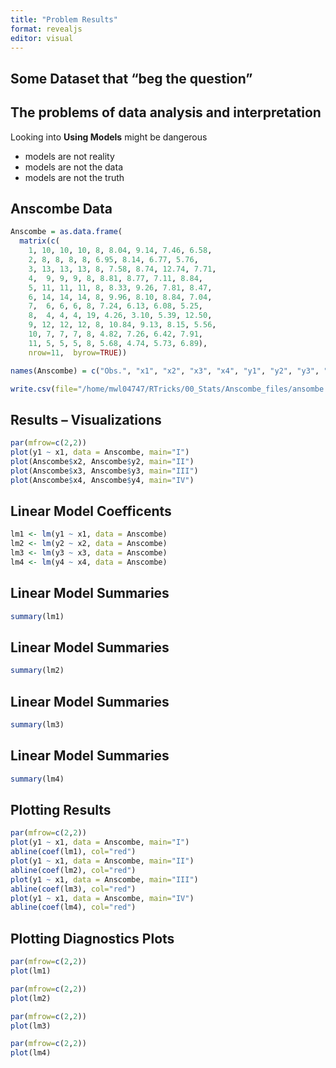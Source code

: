 ```yaml
---
title: "Problem Results"
format: revealjs
editor: visual
---
```


## Some Dataset that "beg the question"

## The problems of data analysis and interpretation

Looking into **Using Models** might be dangerous

-   models are not reality
-   models are not the data
-   models are not the truth

## Anscombe Data

```r
Anscombe = as.data.frame(
  matrix(c(
    1, 10, 10, 10, 8, 8.04, 9.14, 7.46, 6.58, 
    2, 8, 8, 8, 8, 6.95, 8.14, 6.77, 5.76,
    3, 13, 13, 13, 8, 7.58, 8.74, 12.74, 7.71,
    4,  9, 9, 9, 8, 8.81, 8.77, 7.11, 8.84,
    5, 11, 11, 11, 8, 8.33, 9.26, 7.81, 8.47,
    6, 14, 14, 14, 8, 9.96, 8.10, 8.84, 7.04,
    7,  6, 6, 6, 8, 7.24, 6.13, 6.08, 5.25,
    8,  4, 4, 4, 19, 4.26, 3.10, 5.39, 12.50,
    9, 12, 12, 12, 8, 10.84, 9.13, 8.15, 5.56,
    10, 7, 7, 7, 8, 4.82, 7.26, 6.42, 7.91,
    11, 5, 5, 5, 8, 5.68, 4.74, 5.73, 6.89), 
    nrow=11,  byrow=TRUE)) 

names(Anscombe) = c("Obs.", "x1", "x2", "x3", "x4", "y1", "y2", "y3", "y4")

write.csv(file="/home/mwl04747/RTricks/00_Stats/Anscombe_files/ansombe.csv", Anscombe)

```

## Results -- Visualizations

```r
par(mfrow=c(2,2))
plot(y1 ~ x1, data = Anscombe, main="I")
plot(Anscombe$x2, Anscombe$y2, main="II")
plot(Anscombe$x3, Anscombe$y3, main="III")
plot(Anscombe$x4, Anscombe$y4, main="IV")
```

## Linear Model Coefficents

```r
lm1 <- lm(y1 ~ x1, data = Anscombe)
lm2 <- lm(y2 ~ x2, data = Anscombe)
lm3 <- lm(y3 ~ x3, data = Anscombe)
lm4 <- lm(y4 ~ x4, data = Anscombe)
```

## Linear Model Summaries

```r
summary(lm1)
```

## Linear Model Summaries

```r
summary(lm2)
```

## Linear Model Summaries

```r
summary(lm3)
```

## Linear Model Summaries

```r
summary(lm4)
```

## Plotting Results

```r
par(mfrow=c(2,2))
plot(y1 ~ x1, data = Anscombe, main="I")
abline(coef(lm1), col="red")
plot(y1 ~ x1, data = Anscombe, main="II")
abline(coef(lm2), col="red")
plot(y1 ~ x1, data = Anscombe, main="III")
abline(coef(lm3), col="red")
plot(y1 ~ x1, data = Anscombe, main="IV")
abline(coef(lm4), col="red")
```

## Plotting Diagnostics Plots

```r
par(mfrow=c(2,2))
plot(lm1)
```

```r
par(mfrow=c(2,2))
plot(lm2)
```

```r
par(mfrow=c(2,2))
plot(lm3)
```

```r
par(mfrow=c(2,2))
plot(lm4)
```
